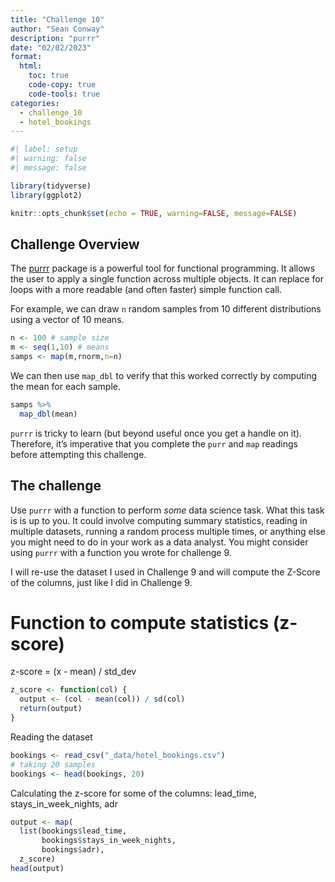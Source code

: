 ```yaml
---
title: "Challenge 10"
author: "Sean Conway"
description: "purrr"
date: "02/02/2023"
format:
  html:
    toc: true
    code-copy: true
    code-tools: true
categories:
  - challenge_10
  - hotel_bookings
---
```


```r
#| label: setup
#| warning: false
#| message: false

library(tidyverse)
library(ggplot2)

knitr::opts_chunk$set(echo = TRUE, warning=FALSE, message=FALSE)
```

## Challenge Overview

The [purrr](https://purrr.tidyverse.org/) package is a powerful tool for functional programming. It allows the user to apply a single function across multiple objects. It can replace for loops with a more readable (and often faster) simple function call. 

For example, we can draw `n` random samples from 10 different distributions using a vector of 10 means.  

```r
n <- 100 # sample size
m <- seq(1,10) # means 
samps <- map(m,rnorm,n=n) 
```

We can then use `map_dbl` to verify that this worked correctly by computing the mean for each sample.  

```r
samps %>%
  map_dbl(mean)
```

`purrr` is tricky to learn (but beyond useful once you get a handle on it). Therefore, it's imperative that you complete the `purr` and `map` readings before attempting this challenge.  

## The challenge  

Use `purrr` with a function to perform *some* data science task. What this task is is up to you. It could involve computing summary statistics, reading in multiple datasets, running a random process multiple times, or anything else you might need to do in your work as a data analyst. You might consider using `purrr` with a function you wrote for challenge 9.

I will re-use the dataset I used in Challenge 9 and will compute the Z-Score of the columns, just like I did in Challenge 9.

# Function to compute statistics (z-score)
z-score = (x - mean) / std_dev

```r
z_score <- function(col) {
  output <- (col - mean(col)) / sd(col)
  return(output)
}
```

Reading the dataset
```r
bookings <- read_csv("_data/hotel_bookings.csv")
# taking 20 samples
bookings <- head(bookings, 20)
```

Calculating the z-score for some of the columns: lead_time, stays_in_week_nights, adr
```r
output <- map(
  list(bookings$lead_time,
       bookings$stays_in_week_nights, 
       bookings$adr), 
  z_score)
head(output)

```






